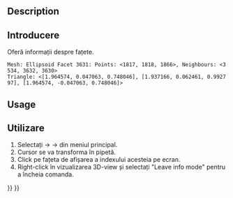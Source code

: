 <languages/>

{{Docnav
|[[Mesh_Evaluation|Evaluation]]
|[[Mesh_CurvatureInfo|CurvatureInfo]]
|[[Mesh_Workbench|Mesh]]
|IconL=Mesh_Evaluation.svg
|IconR=Mesh_CurvatureInfo.svg
|IconC=Workbench_Mesh.svg
}}

<div class="mw-translate-fuzzy">
{{GuiCommand|Name=Mesh_EvaluateFacet|MenuLocation=Meshes → Analyze → Face info|Workbenches=[[Mesh Workbench|Mesh]]|Shortcut=|SeeAlso=}}
</div>

==Description==

<div class="mw-translate-fuzzy">
==Introducere==
Oferă informații despre fațete.
</div>

 Mesh: Ellipsoid Facet 3631: Points: <1817, 1818, 1866>, Neighbours: <3534, 3632, 3630>
 Triangle: <[1.964574, 0.047063, 0.748046], [1.937166, 0.062461, 0.992797], [1.964574, -0.047063, 0.748046]>
{{Caption|Example of the information displayed in the Report view}}

==Usage==

<div class="mw-translate-fuzzy">
==Utilizare==
#Selectați {{KEY| Meshes}}  →  {{KEY| Analyze}}   →  {{KEY| Face info}} din meniul principal.
#Cursor se va transforma în pipetă.
#Click pe fațeta de afișarea a indexului acesteia pe ecran.
#Right-click în vizualizarea 3D-view și selectați "Leave info mode" pentru a încheia comanda.
</div>


{{Docnav
|[[Mesh_Evaluation|Evaluation]]
|[[Mesh_CurvatureInfo|CurvatureInfo]]
|[[Mesh_Workbench|Mesh]]
|IconL=Mesh_Evaluation.svg
|IconR=Mesh_CurvatureInfo.svg
|IconC=Workbench_Mesh.svg
}}

{{Mesh Tools navi{{#translation:}}}}
{{Userdocnavi{{#translation:}}}}
{{clear}}